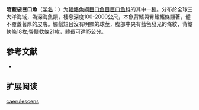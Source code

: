 {{Speciesbox
| name = 暗藍袋巨口魚
| status = NE
| status_system = IUCN3.1
| image = 
| genus = Photonectes
| species = caerulescens
| authority = Regan & Trewavas, 1930
| synonyms = *''Photonectes caeruleus''<br /><small>Regan & Trewavas, 1930</small>
}}

'''暗藍袋巨口魚'''（[[学名|学名]]：{{lang|la|''Photonectes caerulescens''}}）为[[輻鰭魚綱|輻鰭魚綱]][[巨口鱼目|巨口鱼目]][[巨口鱼科|巨口鱼科]]的其中一[[種|種]]。分布於全球三大洋海域，為深海魚類，棲息深度100-2000公尺，本魚背鰭與臀鰭鰭條顯著，體不覆蓋著厚的皮膚。觸鬚短且沒有明顯的球莖，腹部中央有藍色發光的條紋，背鰭軟條18枚;臀鰭軟條21枚，體長可達15公分。

== 参考文献 ==
{{refbegin}}
*{{FishBase_species|genus=Photonectes|species=caerulescens|year=2012|month=2}}
{{refend}}

== 扩展阅读 ==
{{refbegin}}
{{wikispecies-inline|Photonectes caerulescens|暗藍袋巨口魚}}
{{refend}}
{{Taxonbar|from=Q1108525}}

[[Category:袋巨口鱼属|caerulescens]]